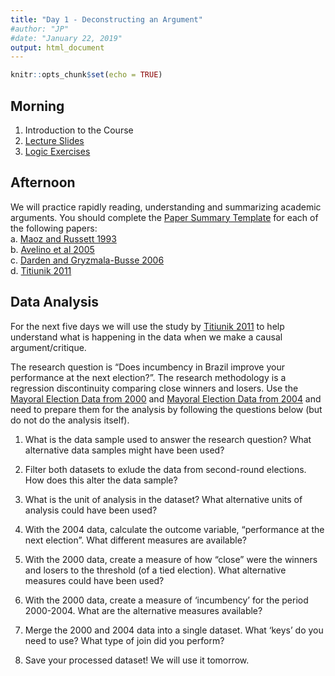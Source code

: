 ```yaml
---
title: "Day 1 - Deconstructing an Argument"
#author: "JP"
#date: "January 22, 2019"
output: html_document
---
```


```r
knitr::opts_chunk$set(echo = TRUE)
```

## Morning

1. Introduction to the Course
2. [Lecture Slides](https://jonnyphillips.github.io/Causal_Critiques/Day 1/Slides_Day_1_v4.pdf)
3. [Logic Exercises](https://jonnyphillips.github.io/Causal_Critiques/Logic_exercises.html)

## Afternoon

We will practice rapidly reading, understanding and summarizing academic arguments. You should complete the [Paper Summary Template](https://jonnyphillips.github.io/Causal_Critiques/Day 1/Paper_summary_template.pdf) for each of the following papers:  
a. [Maoz and Russett 1993](https://jonnyphillips.github.io/Causal_Critiques/Day 1/Papers/Maoz and Russett 1993.pdf)  
b. [Avelino et al 2005](https://jonnyphillips.github.io/Causal_Critiques/Day 1/Papers/Avelino et al 2005.pdf)  
c. [Darden and Gryzmala-Busse 2006](https://jonnyphillips.github.io/Causal_Critiques/Day 1/Papers/Darden and Gryzmala-Busse 2006.pdf)  
d. [Titiunik 2011](https://jonnyphillips.github.io/Causal_Critiques/Day 1/Papers/Titiunik 2011.pdf)

## Data Analysis

For the next five days we will use the study by [Titiunik 2011](https://jonnyphillips.github.io/Causal_Critiques/Day 1/Papers/Titiunik 2011.pdf) to help understand what is happening in the data when we make a causal argument/critique.

The research question is "Does incumbency in Brazil improve your performance at the next election?". The research methodology is a regression discontinuity comparing close winners and losers. Use the [Mayoral Election Data from 2000](https://jonnyphillips.github.io/Causal_Critiques/Replication/2000 Mayoral Elections Data.csv) and [Mayoral Election Data from 2004](https://jonnyphillips.github.io/Causal_Critiques/Replication/2004 Mayoral Elections Data.csv) and need to prepare them for the analysis by following the questions below (but do not do the analysis itself). 

1. What is the data sample used to answer the research question? What alternative data samples might have been used?

2. Filter both datasets to exlude the data from second-round elections. How does this alter the data sample?

3. What is the unit of analysis in the dataset? What alternative units of analysis could have been used?

4. With the 2004 data, calculate the outcome variable, "performance at the next election". What different measures are available?

5. With the 2000 data, create a measure of how "close" were the winners and losers to the threshold (of a tied election). What alternative measures could have been used?

6. With the 2000 data, create a measure of 'incumbency' for the period 2000-2004. What are the alternative measures available?

7. Merge the 2000 and 2004 data into a single dataset. What 'keys' do you need to use? What type of join did you perform?

8. Save your processed dataset! We will use it tomorrow.
